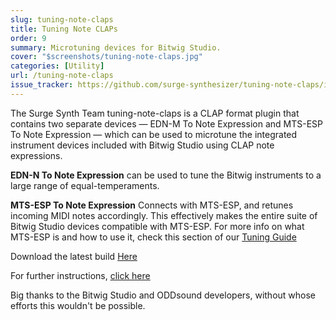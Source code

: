 ```yaml
---
slug: tuning-note-claps
title: Tuning Note CLAPs
order: 9
summary: Microtuning devices for Bitwig Studio.
cover: "$screenshots/tuning-note-claps.jpg"
categories: [Utility]
url: /tuning-note-claps
issue_tracker: https://github.com/surge-synthesizer/tuning-note-claps/issues
---
```


The Surge Synth Team tuning-note-claps is a CLAP format plugin that contains two separate devices — EDN-M To Note Expression and MTS-ESP To Note Expression — which can be used to microtune the integrated instrument devices included with Bitwig Studio using CLAP note expressions.

**EDN-N To Note Expression** can be used to tune the Bitwig instruments to a large range of equal-temperaments.

**MTS-ESP To Note Expression** Connects with MTS-ESP, and retunes incoming MIDI notes accordingly. This effectively makes the entire suite of Bitwig Studio devices compatible with MTS-ESP. For more info on what MTS-ESP is and how to use it, check this section of our [Tuning Guide](https://surge-synthesizer.github.io/tuning-guide/#mts-esp)

Download the latest build [Here](https://github.com/surge-synthesizer/tuning-note-claps/releases)

For further instructions, [click here](https://surge-synthesizer.github.io/tuning-guide/#tuning-note-claps)

Big thanks to the Bitwig Studio and ODDsound developers, without whose efforts this wouldn't be possible.

